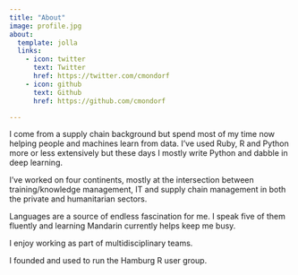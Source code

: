 ```yaml
---
title: "About"
image: profile.jpg
about:
  template: jolla
  links:
    - icon: twitter
      text: Twitter
      href: https://twitter.com/cmondorf
    - icon: github
      text: Github
      href: https://github.com/cmondorf

---
```


I come from a supply chain background but spend most of my time now helping people and machines learn from data. I've used Ruby, R and Python more or less extensively but these days I mostly write Python and dabble in deep learning.

I've worked on four continents, mostly at the intersection between training/knowledge management, IT and supply chain management in both the private and humanitarian sectors.

Languages are a source of endless fascination for me. I speak five of them fluently and learning Mandarin currently helps keep me busy.

I enjoy working as part of multidisciplinary teams.

I founded and used to run the Hamburg R user group.